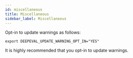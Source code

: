 ```yaml
---
id: miscellaneous
title: Miscellaneous
sidebar_label: Miscellaneous
---
```


<head>
  <link rel="canonical" href="https://deepeval.com/docs/miscellaneous" />
</head>

Opt-in to update warnings as follows:

```console
export DEEPEVAL_UPDATE_WARNING_OPT_IN="YES"
```

It is highly recommended that you opt-in to update warnings.
